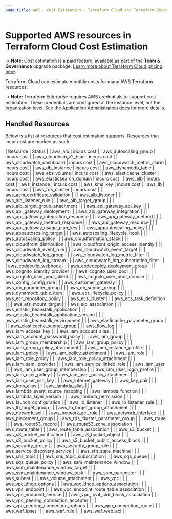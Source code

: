 ```yaml
---
page_title: AWS - Cost Estimation - Terraform Cloud and Terraform Enterprise
---
```


# Supported AWS resources in Terraform Cloud Cost Estimation

-> **Note:** Cost estimation is a paid feature, available as part of the **Team & Governance** upgrade package. [Learn more about Terraform Cloud pricing here](https://www.hashicorp.com/products/terraform/pricing).

Terraform Cloud can estimate monthly costs for many AWS Terraform resources.

-> **Note:** Terraform Enterprise requires AWS credentials to support cost estimation. These credentials are configured at the instance level, not the organization level. See the [Application Administration docs](/enterprise/admin/application/integration) for more details.

## Handled Resources

Below is a list of resources that cost estimation supports. Resources that incur cost are marked as such.

| Resource | Status |
| aws_alb | incurs cost |
| aws_autoscaling_group | incurs cost |
| aws_cloudhsm_v2_hsm | incurs cost |
| aws_cloudwatch_dashboard | incurs cost |
| aws_cloudwatch_metric_alarm | incurs cost |
| aws_db_instance | incurs cost |
| aws_dynamodb_table | incurs cost |
| aws_ebs_volume | incurs cost |
| aws_elasticache_cluster | incurs cost |
| aws_elasticsearch_domain | incurs cost |
| aws_elb | incurs cost |
| aws_instance | incurs cost |
| aws_kms_key | incurs cost |
| aws_lb | incurs cost |
| aws_rds_cluster | incurs cost |
| aws_acm_certificate_validation | |
| aws_alb_listener | |
| aws_alb_listener_rule | |
| aws_alb_target_group | |
| aws_alb_target_group_attachment | |
| aws_api_gateway_api_key | |
| aws_api_gateway_deployment | |
| aws_api_gateway_integration | |
| aws_api_gateway_integration_response | |
| aws_api_gateway_method | |
| aws_api_gateway_method_response | |
| aws_api_gateway_resource | |
| aws_api_gateway_usage_plan_key | |
| aws_appautoscaling_policy | |
| aws_appautoscaling_target | |
| aws_autoscaling_lifecycle_hook | |
| aws_autoscaling_policy | |
| aws_cloudformation_stack | |
| aws_cloudfront_distribution | |
| aws_cloudfront_origin_access_identity | |
| aws_cloudwatch_event_rule | |
| aws_cloudwatch_event_target | |
| aws_cloudwatch_log_group | |
| aws_cloudwatch_log_metric_filter | |
| aws_cloudwatch_log_stream | |
| aws_cloudwatch_log_subscription_filter | |
| aws_codebuild_webhook | |
| aws_codedeploy_deployment_group | |
| aws_cognito_identity_provider | |
| aws_cognito_user_pool | |
| aws_cognito_user_pool_client | |
| aws_cognito_user_pool_domain | |
| aws_config_config_rule | |
| aws_customer_gateway | |
| aws_db_parameter_group | |
| aws_db_subnet_group | |
| aws_dynamodb_table_item | |
| aws_ecr_lifecycle_policy | |
| aws_ecr_repository_policy | |
| aws_ecs_cluster | |
| aws_ecs_task_definition | |
| aws_efs_mount_target | |
| aws_eip_association | |
| aws_elastic_beanstalk_application | |
| aws_elastic_beanstalk_application_version | |
| aws_elastic_beanstalk_environment | |
| aws_elasticache_parameter_group | |
| aws_elasticache_subnet_group | |
| aws_flow_log | |
| aws_iam_access_key | |
| aws_iam_account_alias | |
| aws_iam_account_password_policy | |
| aws_iam_group | |
| aws_iam_group_membership | |
| aws_iam_group_policy | |
| aws_iam_group_policy_attachment | |
| aws_iam_instance_profile | |
| aws_iam_policy | |
| aws_iam_policy_attachment | |
| aws_iam_role | |
| aws_iam_role_policy | |
| aws_iam_role_policy_attachment | |
| aws_iam_saml_provider | |
| aws_iam_service_linked_role | |
| aws_iam_user | |
| aws_iam_user_group_membership | |
| aws_iam_user_login_profile | |
| aws_iam_user_policy | |
| aws_iam_user_policy_attachment | |
| aws_iam_user_ssh_key | |
| aws_internet_gateway | |
| aws_key_pair | |
| aws_kms_alias | |
| aws_lambda_alias | |
| aws_lambda_event_source_mapping | |
| aws_lambda_function | |
| aws_lambda_layer_version | |
| aws_lambda_permission | |
| aws_launch_configuration | |
| aws_lb_listener | |
| aws_lb_listener_rule | |
| aws_lb_target_group | |
| aws_lb_target_group_attachment | |
| aws_network_acl | |
| aws_network_acl_rule | |
| aws_network_interface | |
| aws_placement_group | |
| aws_rds_cluster_parameter_group | |
| aws_route | |
| aws_route53_record | |
| aws_route53_zone_association | |
| aws_route_table | |
| aws_route_table_association | |
| aws_s3_bucket | |
| aws_s3_bucket_notification | |
| aws_s3_bucket_object | |
| aws_s3_bucket_policy | |
| aws_s3_bucket_public_access_block | |
| aws_security_group | |
| aws_security_group_rule | |
| aws_service_discovery_service | |
| aws_sfn_state_machine | |
| aws_sns_topic | |
| aws_sns_topic_subscription | |
| aws_sqs_queue | |
| aws_sqs_queue_policy | |
| aws_ssm_maintenance_window | |
| aws_ssm_maintenance_window_target | |
| aws_ssm_maintenance_window_task | |
| aws_ssm_parameter | |
| aws_subnet | |
| aws_volume_attachment | |
| aws_vpc | |
| aws_vpc_dhcp_options | |
| aws_vpc_dhcp_options_association | |
| aws_vpc_endpoint | |
| aws_vpc_endpoint_route_table_association | |
| aws_vpc_endpoint_service | |
| aws_vpc_ipv4_cidr_block_association | |
| aws_vpc_peering_connection_accepter | |
| aws_vpc_peering_connection_options | |
| aws_vpn_connection_route | |
| aws_waf_ipset | |
| aws_waf_rule | |
| aws_waf_web_acl | |
